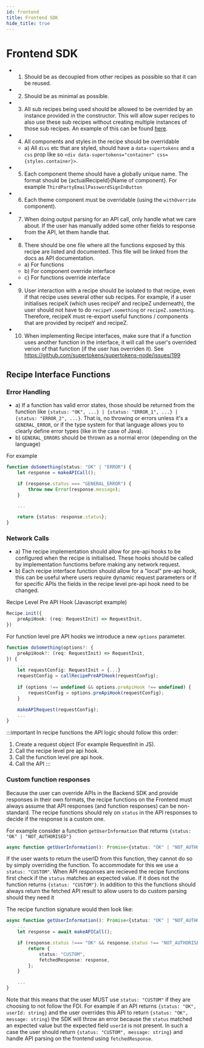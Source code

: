 ```yaml
---
id: frontend
title: Frontend SDK
hide_title: true
---
```


# Frontend SDK
- 1) Should be as decoupled from other recipes as possible so that it can be reused.
- 2) Should be as minimal as possible.
- 3) All sub recipes being used should be allowed to be overrided by an instance provided in the constructor. This will allow super recipes to also use these sub recipes without creating multiple instances of those sub recipes. An example of this can be found [here](https://github.com/supertokens/supertokens-auth-react/blob/master/lib/ts/recipe/thirdpartyemailpassword/recipe.tsx#L61).
- 4) All components and styles in the recipe should be overridable
    - a) All `divs` etc that are styled, should have a `data-supertokens` and a `css` prop like so `<div data-supertokens="container" css={styles.container}>`.
- 5) Each component theme should have a globally unique name. The format should be {actualRecipeId}{Name of component}. For example `ThirdPartyEmailPasswordSignInButton`
- 6) Each theme component must be overridable (using the `withOverride` component).
- 7) When doing output parsing for an API call, only handle what we care about. If the user has manually added some other fields to response from the API, let them handle that.
- 8) There should be one file where all the functions exposed by this recipe are listed and documented. This file will be linked from the docs as API documentation.
   - a) For functions
   - b) For component override interface
   - c) For functions override interface
- 9) User interaction with a recipe should be isolated to that recipe, even if that recipe uses several other sub recipes. For example, if a user initialises recipeX (which uses recipeY and recipeZ underneath), the user should not have to do `recipeY.something` or `recipeZ.something`. Therefore, recipeX must re-export useful functions / components that are provided by recipeY and recipeZ.
- 10) When implementing Recipe interfaces, make sure that if a function uses another function in the interface, it will call the user's overrided verion of that function (if the user has overriden it). See https://github.com/supertokens/supertokens-node/issues/199

## Recipe Interface Functions

### Error Handling

- a) If a function has valid error states, those should be returned from the function like `{status: "OK", ...} | {status: "ERROR_1", ...} | {status: "ERROR_2", ...}`. That is, no throwing or errors unless it's a `GENERAL_ERROR`, or if the type system for that language allows you to clearly define error types (like in the case of Java).
- b) `GENERAL_ERRORS` should be thrown as a normal error (depending on the language)

For example

```ts
function doSomething(status: "OK" | "ERROR") {
    let response = makeAPICall();

    if (response.status === "GENERAL_ERROR") {
        throw new Error(response.message);
    }

    ...

    return {status: response.status};
}
```

### Network Calls

- a) The recipe implementation should allow for pre-api hooks to be configured when the recipe is initialised. These hooks should be called by implementation functioms before making any network request.
- b) Each recipe interface function should allow for a "local" pre-api hook, this can be useful where users require dynamic request parameters or if for specific APIs the fields in the recipe level pre-api hook need to be changed.

Recipe Level Pre API Hook (Javascript example)

```ts
Recipe.init({
    preApiHook: (req: RequestInit) => RequestInit,
})
```

For function level pre API hooks we introduce a new `options` parameter.

```ts
function doSomething(options?: {
    preApiHook?: (req: RequestInit) => RequestInit,
}) {
    ...
    let requestConfig: RequestInit = {...}
    requestConfig = callRecipePreAPIHook(requestConfig);
    
    if (options !== undefined && options.preApiHook !== undefined) {
        requestConfig = options.preApiHook(requestConfig);
    }

    makeAPIRequest(requestConfig);
    ...
}
```

:::important
In recipe functions the API logic should follow this order:

1. Create a request object (For example RequestInit in JS).
2. Call the recipe level pre api hook.
3. Call the function level pre api hook.
4. Call the API
:::

### Custom function responses

Because the user can override APIs in the Backend SDK and provide responses in their own formats, the recipe functions on the Frontend must always assume that API responses (and function responses) can be non-standard. The recipe functions should rely on `status` in the API responses to decide if the response is a custom one.

For example consider a function `getUserInformation` that returns `{status: "OK" | "NOT_AUTHORISED"}`

```ts
async function getUserInformation(): Promise<{status: "OK" | "NOT_AUTHORISED"}> {}
```

If the user wants to return the userID from this function, they cannot do so by simply overriding the function. To accommodate for this we use a `status: "CUSTOM"`. When API responses are recieved the recipe functions first check if the `status` matches an expected value. If it does not the function returns `{status: "CUSTOM"}`. In addition to this the functions should always return the fetched API result to allow users to do custom parsing should they need it

The recipe function signature would then look like:

```ts
async function getUserInformation(): Promise<{status: "OK" | "NOT_AUTHORISED" | "CUSTOM", fetchedResponse: Response}> {
    ...
    let response = await makeAPICall();

    if (response.status !=== "OK" && response.status !== "NOT_AUTHORISED" ) {
        return {
            status: "CUSTOM",
            fetchedResponse: response,
        };
    }

    ...
}
```

Note that this means that the user MUST use `status: "CUSTOM"` if they are choosing to not follow the FDI. For example if an API returns `{status: "OK", userId: string}` and the user overrides this API to return `{status: "OK", message: string}` the SDK will throw an error because the `status` matched an expected value but the expected field `userId` is not present. In such a case the user should return `{status: "CUSTOM", message: string}` and handle API parsing on the frontend using `fetchedResponse`.